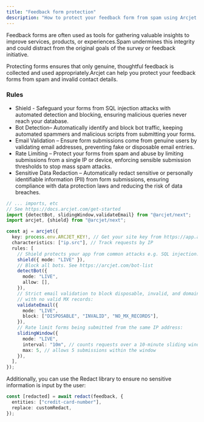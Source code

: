 ```yaml
---
title: "Feedback form protection"
description: "How to protect your feedback form from spam using Arcjet."
---
```

Feedback forms are often used as tools for gathering valuable insights to improve services, products, or experiences.Spam undermines this integrity and could distract from the original goals of the survey or feedback initiative.

Protecting forms ensures that only genuine, thoughtful feedback is collected and used appropriately.Arcjet can help you protect your feedback forms from spam and invalid contact details.

### Rules

- Shield - Safeguard your forms from SQL injection attacks with automated detection and blocking, ensuring malicious queries never reach your database.
- Bot Detection– Automatically identify and block bot traffic, keeping automated spammers and malicious scripts from submitting your forms.
- Email Validation – Ensure form submissions come from genuine users by validating email addresses, preventing fake or disposable email entries.
- Rate Limiting – Protect your forms from spam and abuse by limiting submissions from a single IP or device, enforcing sensible submission thresholds to stop mass spam attacks.
- Sensitive Data Redaction – Automatically redact sensitive or personally identifiable information (PII) from form submissions, ensuring compliance with data protection laws and reducing the risk of data breaches.


```ts
// ... imports, etc
// See https://docs.arcjet.com/get-started
import {detectBot, slidingWindow,validateEmail} from "@arcjet/next";
import arcjet, {shield} from "@arcjet/next";

const aj = arcjet({
  key: process.env.ARCJET_KEY!, // Get your site key from https://app.arcjet.com
  characteristics: ["ip.src"], // Track requests by IP
  rules: [
    // Shield protects your app from common attacks e.g. SQL injection:
    shield({ mode: "LIVE" }),
    // Block all bots. See https://arcjet.com/bot-list
    detectBot({
      mode: "LIVE",
      allow: [],
    }),
    // Strict email validation to block disposable, invalid, and domains
    // with no valid MX records:
    validateEmail({
      mode: "LIVE",
      block: ["DISPOSABLE", "INVALID", "NO_MX_RECORDS"],
    }),
    // Rate limit forms being submitted from the same IP address:
    slidingWindow({
      mode: "LIVE",
      interval: "10m", // counts requests over a 10-minute sliding window
      max: 5, // allows 5 submissions within the window
    }),
  ],
});
```

Additionally, you can use the Redact library to ensure no sensitive information is input by the user:

```ts
const [redacted] = await redact(feedback, {
  entities: ["credit-card-number"],
  replace: customRedact,
});
```